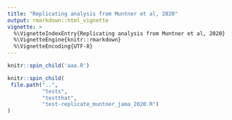```yaml
---
title: "Replicating analysis from Muntner et al, 2020"
output: rmarkdown::html_vignette
vignette: >
  %\VignetteIndexEntry{Replicating analysis from Muntner et al, 2020}
  %\VignetteEngine{knitr::rmarkdown}
  %\VignetteEncoding{UTF-8}
---
```


```r

knitr::spin_child('aaa.R')

```

```r

knitr::spin_child(
 file.path("..", 
           "tests", 
           "testthat", 
           "test-replicate_muntner_jama_2020.R")
)

```

